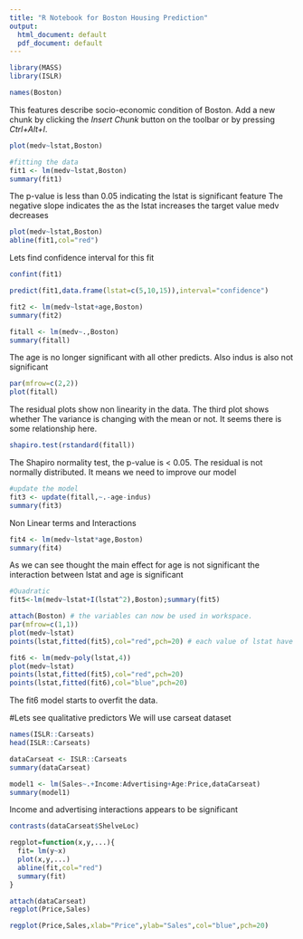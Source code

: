 ```yaml
---
title: "R Notebook for Boston Housing Prediction"
output:
  html_document: default
  pdf_document: default
---
```

```r
library(MASS)
library(ISLR)
```


```r
names(Boston)
```

This features describe socio-economic condition of Boston.
Add a new chunk by clicking the *Insert Chunk* button on the toolbar or by pressing *Ctrl+Alt+I*.
```r
plot(medv~lstat,Boston)
```


```r
#fitting the data
fit1 <- lm(medv~lstat,Boston)
summary(fit1)
```

The p-value is less than 0.05 indicating the lstat is significant feature
The negative slope indicates the as the lstat increases the target value medv decreases
```r
plot(medv~lstat,Boston)
abline(fit1,col="red")
```

Lets find confidence interval for this fit
```r
confint(fit1)
```


```r
predict(fit1,data.frame(lstat=c(5,10,15)),interval="confidence")
```

```r
fit2 <- lm(medv~lstat+age,Boston)
summary(fit2)
```


```r
fitall <- lm(medv~.,Boston)
summary(fitall)
```

The age is no longer significant with all other predicts. Also indus is also not significant
```r
par(mfrow=c(2,2))
plot(fitall)
```

The residual plots show non linearity in the data. The third plot shows whether The variance is changing with the mean or not. It seems there is some relationship here.
```r
shapiro.test(rstandard(fitall))
```

The Shapiro normality test, the p-value is < 0.05. The residual is not normally distributed. It means we need to improve our model
```r
#update the model
fit3 <- update(fitall,~.-age-indus)
summary(fit3)
```

Non Linear terms and Interactions
```r
fit4 <- lm(medv~lstat*age,Boston)
summary(fit4)
```
As we can see thought the main effect for age is not significant the interaction between lstat and age is significant
```r
#Quadratic
fit5<-lm(medv~lstat+I(lstat^2),Boston);summary(fit5)

```

```r
attach(Boston) # the variables can now be used in workspace.
par(mfrow=c(1,1))
plot(medv~lstat)
points(lstat,fitted(fit5),col="red",pch=20) # each value of lstat have fitted values from our quadratic model

```


```r
fit6 <- lm(medv~poly(lstat,4))
plot(medv~lstat)
points(lstat,fitted(fit5),col="red",pch=20)
points(lstat,fitted(fit6),col="blue",pch=20)
```

The fit6 model starts to overfit the data.

#Lets see qualitative predictors
We will use carseat dataset

```r
names(ISLR::Carseats)
head(ISLR::Carseats)
```

```r
dataCarseat <- ISLR::Carseats
summary(dataCarseat)
```

```r
model1 <- lm(Sales~.+Income:Advertising+Age:Price,dataCarseat)
summary(model1)
```
Income and advertising interactions appears to be significant 
```r
contrasts(dataCarseat$ShelveLoc)
```

```r
regplot=function(x,y,...){
  fit= lm(y~x)
  plot(x,y,...)
  abline(fit,col="red")
  summary(fit)
}
```

```r
attach(dataCarseat)
regplot(Price,Sales)
```

```r
regplot(Price,Sales,xlab="Price",ylab="Sales",col="blue",pch=20)
```

